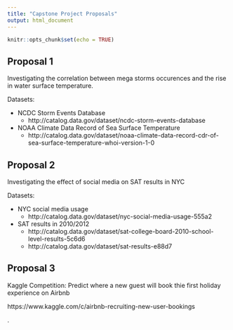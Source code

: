 ```yaml
---
title: "Capstone Project Proposals"
output: html_document
---
```


```r
knitr::opts_chunk$set(echo = TRUE)
```



## Proposal 1

Investigating the correlation between mega storms occurences and the rise in water surface temperature.

Datasets:
 
    


* NCDC Storm Events Database
    + http://catalog.data.gov/dataset/ncdc-storm-events-database
* NOAA Climate Data Record of Sea Surface Temperature
    + http://catalog.data.gov/dataset/noaa-climate-data-record-cdr-of-sea-surface-temperature-whoi-version-1-0


## Proposal 2

Investigating the effect of social media on SAT results in NYC

Datasets:


* NYC social media usage
    + http://catalog.data.gov/dataset/nyc-social-media-usage-555a2
* SAT results in 2010/2012
    + http://catalog.data.gov/dataset/sat-college-board-2010-school-level-results-5c6d6
    + http://catalog.data.gov/dataset/sat-results-e88d7


## Proposal 3

Kaggle Competition: Predict where a new guest will book thie first holiday experience on Airbnb

https://www.kaggle.com/c/airbnb-recruiting-new-user-bookings


.
